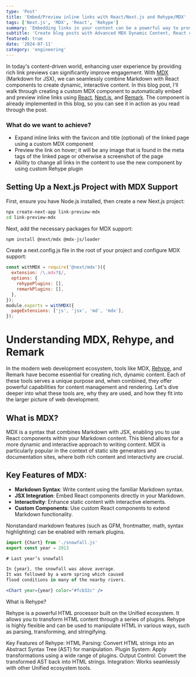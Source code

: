```yaml
---
type: 'Post'
title: 'Embed/Preview inline links with React/Next.js and Rehype/MDX'
tags: ['Next.js', 'MDX', 'React', 'Rehype']
summary: 'Embedding links in your content can be a powerful way to provide additional context or information. In this post, we explore how to create a custom MDX component to embed/preview inline links in your React/Next.js application using Rehype and MDX.'
subtitle: 'Create blog posts with Advanced MDX Dynamic Content, React components and APIs'
featured: true
date: '2024-07-11'
category: 'engineering'
---
```


In today's content-driven world, enhancing user experience by providing rich link previews can significantly improve engagement. With [MDX](https://mdxjs.com/) (Markdown for JSX), we can seamlessly combine Markdown with React components to create dynamic, interactive content. In this blog post, I'll walk through creating a custom MDX component to automatically embed and preview inline links using [React](https://reactjs.org/), [Next.js](https://nextjs.org/), and [Remark](https://github.com/remarkjs/remark). The component is already implemented in this blog, so you can see it in action as you read through the post.

### What do we want to achieve?

 - Expand inline links with the favicon and title (optional) of the linked page using a custom MDX component
 - Preview the link on hover; it will be any image that is found in the meta tags of the linked page or otherwise a screenshot of the page
 - Ability to change all links in the content to use the new component by using custom Rehype plugin


## Setting Up a Next.js Project with MDX Support

First, ensure you have Node.js installed, then create a new Next.js project:

```bash
npx create-next-app link-preview-mdx
cd link-preview-mdx
```

Next, add the necessary packages for MDX support:

```bash
npm install @next/mdx @mdx-js/loader
```

Create a next.config.js file in the root of your project and configure MDX support:

```javascript caption="next.config.js
const withMDX = require('@next/mdx')({
  extension: /\.mdx?$/,
  options: {
    rehypePlugins: [],
    remarkPlugins: [],
  },
});
module.exports = withMDX({
  pageExtensions: ['js', 'jsx', 'md', 'mdx'],
});
```

# Understanding MDX, Rehype, and Remark

In the modern web development ecosystem, tools like MDX, [Rehype](https://github.com/rehypejs/rehype), and Remark have become essential for creating rich, dynamic content. Each of these tools serves a unique purpose and, when combined, they offer powerful capabilities for content management and rendering. Let's dive deeper into what these tools are, why they are used, and how they fit into the larger picture of web development.

## What is MDX?

MDX is a syntax that combines Markdown with <Tooltip text="JSX is an extension to JavaScript that looks like HTML but makes it convenient to use components (reusable things)">JSX</Tooltip>, enabling you to use React components within your Markdown content. This blend allows for a more dynamic and interactive approach to writing content. MDX is particularly popular in the context of static site generators and documentation sites, where both rich content and interactivity are crucial.

## Key Features of MDX:
- **Markdown Syntax**: Write content using the familiar Markdown syntax.
- **JSX Integration**: Embed React components directly in your Markdown.
- **Interactivity**: Enhance static content with interactive elements.
- **Custom Components**: Use custom React components to extend Markdown functionality.

Nonstandard markdown features (such as GFM, frontmatter, math, syntax highlighting) can be enabled with remark plugins.

```jsx
import {Chart} from './snowfall.js'
export const year = 2013

# Last year’s snowfall

In {year}, the snowfall was above average.
It was followed by a warm spring which caused
flood conditions in many of the nearby rivers.

<Chart year={year} color="#fcb32c" />
```

What is Rehype?

Rehype is a powerful HTML processor built on the Unified ecosystem. It allows you to transform HTML content through a series of plugins. Rehype is highly flexible and can be used to manipulate HTML in various ways, such as parsing, transforming, and stringifying.

Key Features of Rehype:
HTML Parsing: Convert HTML strings into an Abstract Syntax Tree (AST) for manipulation.
Plugin System: Apply transformations using a wide range of plugins.
Output Control: Convert the transformed AST back into HTML strings.
Integration: Works seamlessly with other Unified ecosystem tools.